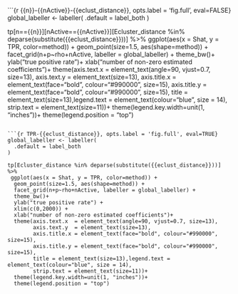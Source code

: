 <!--** Sample Size = {{n}}, Number of Active Predictors = {{nActive}}**-->


```{r {{n}}-{{nActive}}-{{eclust_distance}}, opts.label = 'fig.full', eval=FALSE}
global_labeller <- labeller(
  .default = label_both
)

tp[n=={{n}}][nActive=={{nActive}}][Ecluster_distance %in% deparse(substitute({{eclust_distance}}))] %>%
 ggplot(aes(x = Shat, y = TPR, color=method)) +
  geom_point(size=1.5, aes(shape=method)) +
  facet_grid(n+p~rho+nActive, labeller = global_labeller) +
  theme_bw()+
  ylab("true positive rate")+
  xlab("number of non-zero estimated coefficients")+
  theme(axis.text.x  = element_text(angle=90, vjust=0.7, size=13),
        axis.text.y  = element_text(size=13),
        axis.title.x = element_text(face="bold", colour="#990000", size=15),
        axis.title.y = element_text(face="bold", colour="#990000", size=15),
        title = element_text(size=13),legend.text = element_text(colour="blue", size = 14),
        strip.text = element_text(size=11))+
  theme(legend.key.width=unit(1, "inches"))+
  theme(legend.position = "top")
```

```{r TPR-{{eclust_distance}}, opts.label = 'fig.full', eval=TRUE}
global_labeller <- labeller(
  .default = label_both
)

tp[Ecluster_distance %in% deparse(substitute({{eclust_distance}}))] %>%
 ggplot(aes(x = Shat, y = TPR, color=method)) +
  geom_point(size=1.5, aes(shape=method)) +
  facet_grid(n+p~rho+nActive, labeller = global_labeller) +
  theme_bw()+
  ylab("true positive rate") +
  xlim(c(0,2000)) + 
  xlab("number of non-zero estimated coefficients")+
  theme(axis.text.x  = element_text(angle=90, vjust=0.7, size=13),
        axis.text.y  = element_text(size=13),
        axis.title.x = element_text(face="bold", colour="#990000", size=15),
        axis.title.y = element_text(face="bold", colour="#990000", size=15),
        title = element_text(size=13),legend.text = element_text(colour="blue", size = 14),
        strip.text = element_text(size=11))+
  theme(legend.key.width=unit(1, "inches"))+
  theme(legend.position = "top")
```

